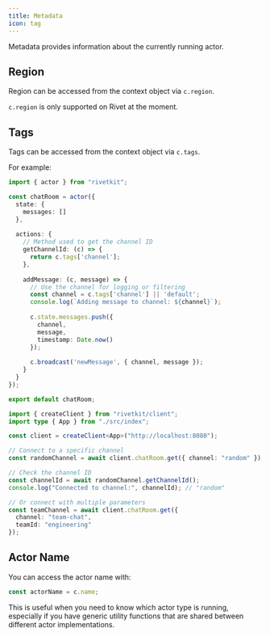 ```yaml
---
title: Metadata
icon: tag
---
```


Metadata provides information about the currently running actor.

## Region

Region can be accessed from the context object via `c.region`.

<Warning>`c.region` is only supported on Rivet at the moment.</Warning>

## Tags

Tags can be accessed from the context object via `c.tags`.

For example:

<CodeGroup>

```typescript chat_room.ts
import { actor } from "rivetkit";

const chatRoom = actor({
  state: {
    messages: []
  },
  
  actions: {
    // Method used to get the channel ID
    getChannelId: (c) => {
      return c.tags['channel'];
    },
    
    addMessage: (c, message) => {
      // Use the channel for logging or filtering
      const channel = c.tags['channel'] || 'default';
      console.log(`Adding message to channel: ${channel}`);
      
      c.state.messages.push({
        channel,
        message,
        timestamp: Date.now()
      });
      
      c.broadcast('newMessage', { channel, message });
    }
  }
});

export default chatRoom;
```

```typescript client.ts
import { createClient } from "rivetkit/client";
import type { App } from "./src/index";

const client = createClient<App>("http://localhost:8080");

// Connect to a specific channel
const randomChannel = await client.chatRoom.get({ channel: "random" });

// Check the channel ID
const channelId = await randomChannel.getChannelId();
console.log("Connected to channel:", channelId); // "random"

// Or connect with multiple parameters
const teamChannel = await client.chatRoom.get({
  channel: "team-chat",
  teamId: "engineering"
});
```

</CodeGroup>

## Actor Name

You can access the actor name with:

```typescript
const actorName = c.name;
```

This is useful when you need to know which actor type is running, especially if you have generic utility functions that are shared between different actor implementations.
